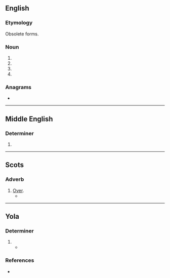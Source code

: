 ==English==
{{rfp|en}}

===Etymology===
Obsolete forms.

===Noun===
{{en-noun}}

# {{obsolete form of|en|hour}}
# {{obsolete form of|en|oar}}
# {{obsolete form of|en|ore}}
# {{obsolete form of|en|our}}

===Anagrams===
* {{anagrams|en|a=eorw|Rowe|WORE|ower|wore}}

----

==Middle English==

===Determiner===
{{head|enm|determiner}}

# {{alt form|enm|oure}}

----

==Scots==

===Adverb===
{{sco-adv}}

# [[over|Over]].
#* {{quote-book|sco|author=Robert Burns|authorlink=Robert Burns|chapter=On a Scotch Bard Gone to the West Indies|title=[[w:Kilmarnock volume|Poems, Chiefly in the Scottish Dialect]]|location=Kilmarnock, East Ayrshire|publisher=Printed by John Wilson|date=31 July 1786|oclc=922031953|newversion=reprinted|location2=Kilmarnock|publisher2=James McKie|year2=March 1867|page2=184|pageurl2=https://archive.org/stream/poemschieflyinsc00burnuoft#page/184/mode/1up/|oclc2=367976637|passage=Fareweel, my ''rhyme-compoſing billie''! / Your native ſoil was right ill-willie; / But may ye flouriſh like a lily, / Now bonilie! / I'll toaſt ye in my hindmoſt ''gillie'', / Tho' '''owre''' the Sea!}}

----
==Yola==

===Determiner===
{{head|yol|determiner}}

# {{alt form|yol|oor}}
#* {{quote-book|yol|year=1867|line=9|title=CONGRATULATORY ADDRESS IN THE DIALECT OF FORTH AND BARGY|passage='''Owre''' generale hopes.|translation='''Our''' commmon hopes.}}

===References===
* {{R:Poole 1867|page=116}}